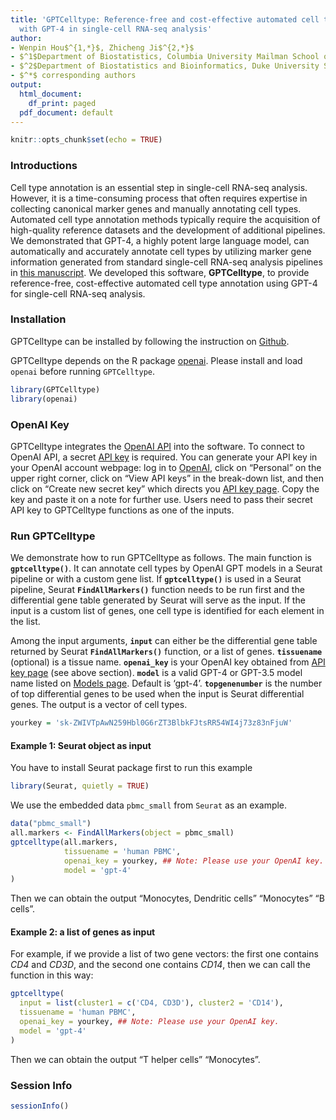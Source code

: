 ```yaml
---
title: 'GPTCelltype: Reference-free and cost-effective automated cell type annotation
  with GPT-4 in single-cell RNA-seq analysis'
author:
- Wenpin Hou$^{1,*}$, Zhicheng Ji$^{2,*}$
- $^1$Department of Biostatistics, Columbia University Mailman School of Public Health Health
- $^2$Department of Biostatistics and Bioinformatics, Duke University School of Medicine
- $^*$ corresponding authors
output:
  html_document:
    df_print: paged
  pdf_document: default
---
```


```r
knitr::opts_chunk$set(echo = TRUE)
```

### Introductions

Cell type annotation is an essential step in single-cell RNA-seq analysis. However, it is a time-consuming process that often requires expertise in collecting canonical marker genes and manually annotating cell types. Automated cell type annotation methods typically require the acquisition of high-quality reference datasets and the development of additional pipelines. We demonstrated that GPT-4, a highly potent large language model, can automatically and accurately annotate cell types by utilizing marker gene information generated from standard single-cell RNA-seq analysis pipelines in [this manuscript](https://www.biorxiv.org/content/10.1101/2023.04.16.537094v1). 
We developed this software, **GPTCelltype**, to provide reference-free, cost-effective automated cell type annotation using GPT-4 for single-cell RNA-seq analysis.


### Installation

GPTCelltype can be installed by following the instruction on [Github](https://github.com/Winnie09/GPTCelltype). 

GPTCelltype depends on the R package [openai](https://cran.r-project.org/web/packages/openai/index.html). Please install and load `openai` before running `GPTCelltype`.

```r
library(GPTCelltype)
library(openai)
```

### OpenAI Key

GPTCelltype integrates the [OpenAI API](https://platform.openai.com/account/api-keys) into the software. To connect to OpenAI API, a secret [API key](https://platform.openai.com/account/api-keys) is required. You can generate your API key in your OpenAI account webpage: log in to [OpenAI](https://openai.com/), click on "Personal" on the upper right corner, click on "View API keys" in the break-down list, and then click on "Create new secret key" which directs you [API key page](https://platform.openai.com/account/api-keys). Copy the key and paste it on a note for further use. Users need to pass their secret API key to GPTCelltype functions as one of the inputs. 


### Run GPTCelltype

We demonstrate how to run GPTCelltype as follows.  The main function is **`gptcelltype()`**. It can annotate cell types by OpenAI GPT models in a Seurat pipeline or with a custom gene list. If **`gptcelltype()`** is used in a Seurat pipeline, Seurat **`FindAllMarkers()`** function needs to be run first and the differential gene table generated by Seurat will serve as the input. If the input is a custom list of genes, one cell type is identified for each element in the list. 

Among the input arguments, **`input`** can either be the differential gene table returned by Seurat **`FindAllMarkers()`** function, or a list of genes.
**`tissuename`** (optional) is a tissue name.
**`openai_key`** is your OpenAI key obtained from [API key page](https://platform.openai.com/account/api-keys) (see above section).
**`model`** is a valid GPT-4 or GPT-3.5 model name listed on [Models page](https://platform.openai.com/docs/models). Default is 'gpt-4'.
**`topgenenumber`** is the number of top differential genes to be used when the input is Seurat differential genes. The output is a vector of cell types.

```r
yourkey = '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'
```

#### Example 1: Seurat object as input

You have to install Seurat package first to run this example

```r
library(Seurat, quietly = TRUE)
```

We use the embedded data `pbmc_small` from `Seurat` as an example. 
```r
data("pbmc_small")
all.markers <- FindAllMarkers(object = pbmc_small)
gptcelltype(all.markers, 
            tissuename = 'human PBMC', 
            openai_key = yourkey, ## Note: Please use your OpenAI key.
            model = 'gpt-4'
)
```

Then we can obtain the output "Monocytes, Dendritic cells" "Monocytes" "B cells".

####  Example 2: a list of genes as input

For example, if we provide a list of two gene vectors: the first one contains *CD4* and *CD3D*, and the second one contains *CD14*, then we can call the function in this way:
```r
gptcelltype(
  input = list(cluster1 = c('CD4, CD3D'), cluster2 = 'CD14'),
  tissuename = 'human PBMC',
  openai_key = yourkey, ## Note: Please use your OpenAI key.
  model = 'gpt-4'
)
```

Then we can obtain the output "T helper cells" "Monocytes".


### Session Info
```r
sessionInfo()
```
